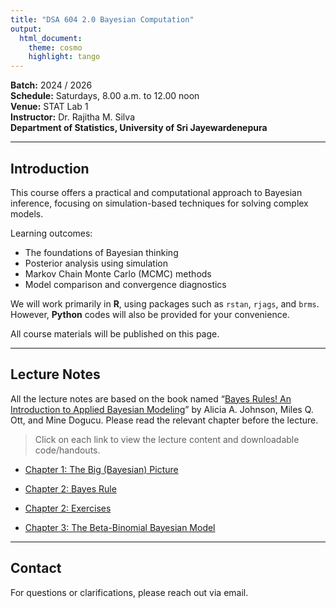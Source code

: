 ```yaml
---
title: "DSA 604 2.0 Bayesian Computation"
output: 
  html_document:
    theme: cosmo
    highlight: tango
---
```


**Batch:** 2024 / 2026\
**Schedule:** Saturdays, 8.00 a.m. to 12.00 noon\
**Venue:** STAT Lab 1\
**Instructor:** Dr. Rajitha M. Silva\
**Department of Statistics, University of Sri Jayewardenepura**

------------------------------------------------------------------------

## Introduction

This course offers a practical and computational approach to Bayesian inference, focusing on simulation-based techniques for solving complex models.

Learning outcomes:

-   The foundations of Bayesian thinking\
-   Posterior analysis using simulation\
-   Markov Chain Monte Carlo (MCMC) methods\
-   Model comparison and convergence diagnostics\

We will work primarily in **R**, using packages such as `rstan`, `rjags`, and `brms`. However, **Python** codes will also be provided for your convenience.

All course materials will be published on this page.

------------------------------------------------------------------------

## Lecture Notes

All the lecture notes are based on the book named "[Bayes Rules! An Introduction to Applied Bayesian Modeling](https://www.bayesrulesbook.com/)" by Alicia A. Johnson, Miles Q. Ott, and Mine Dogucu. Please read the relevant chapter before the lecture.

> Click on each link to view the lecture content and downloadable code/handouts.

-   [Chapter 1: The Big (Bayesian) Picture](chapter1_notes.html)

-   [Chapter 2: Bayes Rule](chapter2.html)

-   [Chapter 2: Exercises](chapter2_with_Exercise)

-   [Chapter 3: The Beta-Binomial Bayesian Model](chapter3.html)

------------------------------------------------------------------------

## Contact

For questions or clarifications, please reach out via email.
